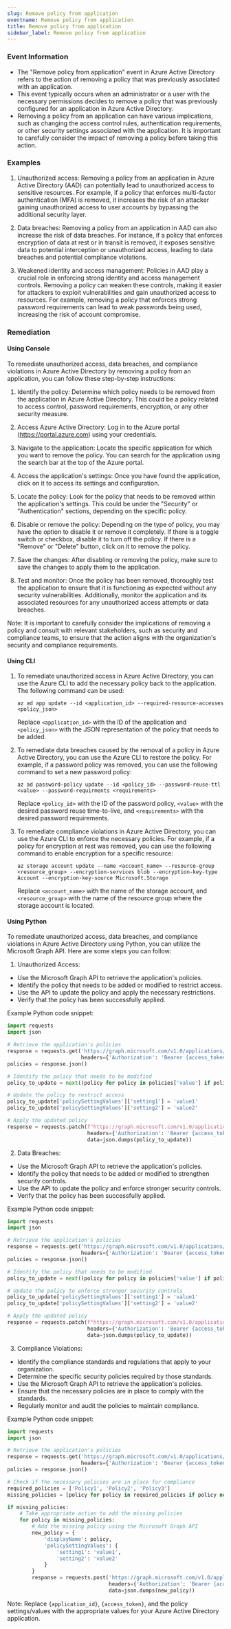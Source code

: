 ```yaml
--- 
slug: Remove policy from application
eventname: Remove policy from application
title: Remove policy from application
sidebar_label: Remove policy from application
---
```

                       
### Event Information

- The "Remove policy from application" event in Azure Active Directory refers to the action of removing a policy that was previously associated with an application.
- This event typically occurs when an administrator or a user with the necessary permissions decides to remove a policy that was previously configured for an application in Azure Active Directory.
- Removing a policy from an application can have various implications, such as changing the access control rules, authentication requirements, or other security settings associated with the application. It is important to carefully consider the impact of removing a policy before taking this action.


### Examples

1. Unauthorized access: Removing a policy from an application in Azure Active Directory (AAD) can potentially lead to unauthorized access to sensitive resources. For example, if a policy that enforces multi-factor authentication (MFA) is removed, it increases the risk of an attacker gaining unauthorized access to user accounts by bypassing the additional security layer.

2. Data breaches: Removing a policy from an application in AAD can also increase the risk of data breaches. For instance, if a policy that enforces encryption of data at rest or in transit is removed, it exposes sensitive data to potential interception or unauthorized access, leading to data breaches and potential compliance violations.

3. Weakened identity and access management: Policies in AAD play a crucial role in enforcing strong identity and access management controls. Removing a policy can weaken these controls, making it easier for attackers to exploit vulnerabilities and gain unauthorized access to resources. For example, removing a policy that enforces strong password requirements can lead to weak passwords being used, increasing the risk of account compromise.

### Remediation

#### Using Console

To remediate unauthorized access, data breaches, and compliance violations in Azure Active Directory by removing a policy from an application, you can follow these step-by-step instructions:

1. Identify the policy: Determine which policy needs to be removed from the application in Azure Active Directory. This could be a policy related to access control, password requirements, encryption, or any other security measure.

2. Access Azure Active Directory: Log in to the Azure portal (https://portal.azure.com) using your credentials.

3. Navigate to the application: Locate the specific application for which you want to remove the policy. You can search for the application using the search bar at the top of the Azure portal.

4. Access the application's settings: Once you have found the application, click on it to access its settings and configuration.

5. Locate the policy: Look for the policy that needs to be removed within the application's settings. This could be under the "Security" or "Authentication" sections, depending on the specific policy.

6. Disable or remove the policy: Depending on the type of policy, you may have the option to disable it or remove it completely. If there is a toggle switch or checkbox, disable it to turn off the policy. If there is a "Remove" or "Delete" button, click on it to remove the policy.

7. Save the changes: After disabling or removing the policy, make sure to save the changes to apply them to the application.

8. Test and monitor: Once the policy has been removed, thoroughly test the application to ensure that it is functioning as expected without any security vulnerabilities. Additionally, monitor the application and its associated resources for any unauthorized access attempts or data breaches.

Note: It is important to carefully consider the implications of removing a policy and consult with relevant stakeholders, such as security and compliance teams, to ensure that the action aligns with the organization's security and compliance requirements.

#### Using CLI

1. To remediate unauthorized access in Azure Active Directory, you can use the Azure CLI to add the necessary policy back to the application. The following command can be used:

   ```
   az ad app update --id <application_id> --required-resource-accesses <policy_json>
   ```

   Replace `<application_id>` with the ID of the application and `<policy_json>` with the JSON representation of the policy that needs to be added.

2. To remediate data breaches caused by the removal of a policy in Azure Active Directory, you can use the Azure CLI to restore the policy. For example, if a password policy was removed, you can use the following command to set a new password policy:

   ```
   az ad password-policy update --id <policy_id> --password-reuse-ttl <value> --password-requirments <requirements>
   ```

   Replace `<policy_id>` with the ID of the password policy, `<value>` with the desired password reuse time-to-live, and `<requirements>` with the desired password requirements.

3. To remediate compliance violations in Azure Active Directory, you can use the Azure CLI to enforce the necessary policies. For example, if a policy for encryption at rest was removed, you can use the following command to enable encryption for a specific resource:

   ```
   az storage account update --name <account_name> --resource-group <resource_group> --encryption-services blob --encryption-key-type Account --encryption-key-source Microsoft.Storage
   ```

   Replace `<account_name>` with the name of the storage account, and `<resource_group>` with the name of the resource group where the storage account is located.

#### Using Python

To remediate unauthorized access, data breaches, and compliance violations in Azure Active Directory using Python, you can utilize the Microsoft Graph API. Here are some steps you can follow:

1. Unauthorized Access:
- Use the Microsoft Graph API to retrieve the application's policies.
- Identify the policy that needs to be added or modified to restrict access.
- Use the API to update the policy and apply the necessary restrictions.
- Verify that the policy has been successfully applied.

Example Python code snippet:
```python
import requests
import json

# Retrieve the application's policies
response = requests.get('https://graph.microsoft.com/v1.0/applications/{application_id}/policies',
                        headers={'Authorization': 'Bearer {access_token}'})
policies = response.json()

# Identify the policy that needs to be modified
policy_to_update = next((policy for policy in policies['value'] if policy['displayName'] == 'PolicyName'), None)

# Update the policy to restrict access
policy_to_update['policySettingValues']['setting1'] = 'value1'
policy_to_update['policySettingValues']['setting2'] = 'value2'

# Apply the updated policy
response = requests.patch(f"https://graph.microsoft.com/v1.0/applications/{application_id}/policies/{policy_to_update['id']}",
                          headers={'Authorization': 'Bearer {access_token}'},
                          data=json.dumps(policy_to_update))
```

2. Data Breaches:
- Use the Microsoft Graph API to retrieve the application's policies.
- Identify the policy that needs to be added or modified to strengthen security controls.
- Use the API to update the policy and enforce stronger security controls.
- Verify that the policy has been successfully applied.

Example Python code snippet:
```python
import requests
import json

# Retrieve the application's policies
response = requests.get('https://graph.microsoft.com/v1.0/applications/{application_id}/policies',
                        headers={'Authorization': 'Bearer {access_token}'})
policies = response.json()

# Identify the policy that needs to be modified
policy_to_update = next((policy for policy in policies['value'] if policy['displayName'] == 'PolicyName'), None)

# Update the policy to enforce stronger security controls
policy_to_update['policySettingValues']['setting1'] = 'value1'
policy_to_update['policySettingValues']['setting2'] = 'value2'

# Apply the updated policy
response = requests.patch(f"https://graph.microsoft.com/v1.0/applications/{application_id}/policies/{policy_to_update['id']}",
                          headers={'Authorization': 'Bearer {access_token}'},
                          data=json.dumps(policy_to_update))
```

3. Compliance Violations:
- Identify the compliance standards and regulations that apply to your organization.
- Determine the specific security policies required by those standards.
- Use the Microsoft Graph API to retrieve the application's policies.
- Ensure that the necessary policies are in place to comply with the standards.
- Regularly monitor and audit the policies to maintain compliance.

Example Python code snippet:
```python
import requests
import json

# Retrieve the application's policies
response = requests.get('https://graph.microsoft.com/v1.0/applications/{application_id}/policies',
                        headers={'Authorization': 'Bearer {access_token}'})
policies = response.json()

# Check if the necessary policies are in place for compliance
required_policies = ['Policy1', 'Policy2', 'Policy3']
missing_policies = [policy for policy in required_policies if policy not in [p['displayName'] for p in policies['value']]]

if missing_policies:
    # Take appropriate action to add the missing policies
    for policy in missing_policies:
        # Add the missing policy using the Microsoft Graph API
        new_policy = {
            'displayName': policy,
            'policySettingValues': {
                'setting1': 'value1',
                'setting2': 'value2'
            }
        }
        response = requests.post('https://graph.microsoft.com/v1.0/applications/{application_id}/policies',
                                 headers={'Authorization': 'Bearer {access_token}'},
                                 data=json.dumps(new_policy))
```

Note: Replace `{application_id}`, `{access_token}`, and the policy settings/values with the appropriate values for your Azure Active Directory application.


 